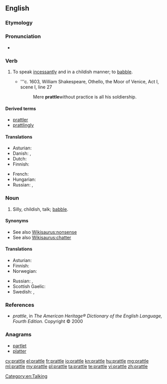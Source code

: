 ==English==

===Etymology===
{{suffix|prate|le|gloss2=early modern English frequentative suffix}}

===Pronunciation===
* {{rhymes|ætəl}}

===Verb===
{{en-verb|prattl|ing}}

# {{context|ambitransitive|lang=en}} To speak [[incessantly]] and in a childish manner; to [[babble]].
#* '''c. 1603, William Shakespeare, Othello, the Moor of Venice, Act I, scene I, line 27
#*: Mere '''prattle'''without practice is all his soldiership.

====Derived terms====
* [[prattler]]
* [[prattlingly]]

====Translations====
{{trans-top|to talk incessantly; to babble}}
* Asturian: {{t|ast|esbabayar}}
* Danish: {{t|da|plapre}}, {{t|da|pludre}}
* Dutch: {{t+|nl|praten}}
* Finnish: {{t|fi|pälättää}}
{{trans-mid}}
* French: {{t+|fr|bavarder}}
* Hungarian: {{t+|hu|csacsog}}
* Russian: {{t+|ru|лепетать|impf|tr=lepetátʹ|sc=Cyrl}}, {{t+|ru|болтать|impf|tr=boltátʹ|sc=Cyrl}}
{{trans-bottom}}

===Noun===
{{en-noun|-}}

# Silly, childish, talk; [[babble]].

====Synonyms====
* See also [[Wikisaurus:nonsense]]
* See also [[Wikisaurus:chatter]]

====Translations====
{{trans-top|babble}}
* Asturian: {{t|ast|esbabaye|m}}
* Finnish: {{t|fi|pälätys}}
* Norwegian: {{t+|no|bable}}
{{trans-mid}}
* Russian: {{t+|ru|лепет|m|tr=lépet|sc=Cyrl}}, {{t+|ru|болтовня|f|tr=boltovnjá|sc=Cyrl}}
* Scottish Gaelic: {{t|gd|goileam|m}}
* Swedish: {{t+|sv|pladder}}, {{t|sv|joller}}
{{trans-bottom}}

===References===
* ''prattle'', in ''The American Heritage® Dictionary of the English Language, Fourth Edition.'' Copyright © 2000

===Anagrams===
* [[partlet#English|partlet]]
* [[platter#English|platter]]

[[Category:en:Talking]]

[[cy:prattle]]
[[el:prattle]]
[[fr:prattle]]
[[io:prattle]]
[[kn:prattle]]
[[hu:prattle]]
[[mg:prattle]]
[[ml:prattle]]
[[my:prattle]]
[[pl:prattle]]
[[ta:prattle]]
[[te:prattle]]
[[vi:prattle]]
[[zh:prattle]]